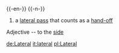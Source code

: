 {{-en-}}
{{-n-}}
#{{fb}} a [[lateral pass]] that counts as a [[hand-off]]

Adjective -- to the [[side]]

[[de:Lateral]]
[[it:lateral]]
[[pl:Lateral]]